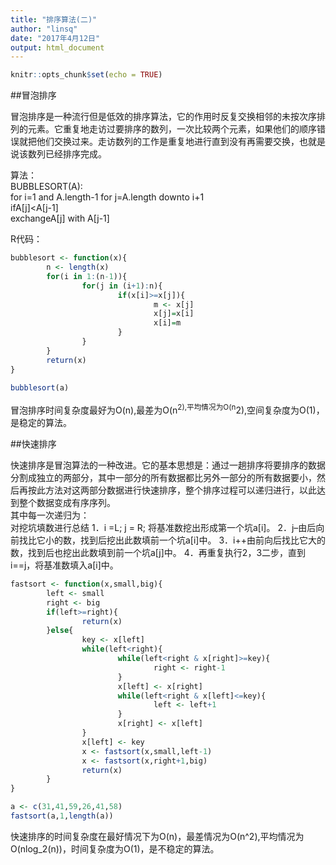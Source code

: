 ---
title: "排序算法(二)"
author: "linsq"
date: "2017年4月12日"
output: html_document
---

```{r setup, include=FALSE}
knitr::opts_chunk$set(echo = TRUE)
```



##冒泡排序

冒泡排序是一种流行但是低效的排序算法，它的作用时反复交换相邻的未按次序排列的元素。它重复地走访过要排序的数列，一次比较两个元素，如果他们的顺序错误就把他们交换过来。走访数列的工作是重复地进行直到没有再需要交换，也就是说该数列已经排序完成。

算法：          
BUBBLESORT(A):          
  for i=1 and A.length-1
        for j=A.length downto i+1               
                ifA[j]<A[j-1]           
                        exchangeA[j] with A[j-1]

R代码：
```{r}
bubblesort <- function(x){
        n <- length(x)
        for(i in 1:(n-1)){
                for(j in (i+1):n){
                        if(x[i]>=x[j]){
                                m <- x[j]
                                x[j]=x[i]
                                x[i]=m
                        }
                }
        }
        return(x)
}

bubblesort(a)

```

冒泡排序时间复杂度最好为O(n),最差为O(n^2),平均情况为O(n^2),空间复杂度为O(1)，是稳定的算法。



##快速排序

快速排序是冒泡算法的一种改进。它的基本思想是：通过一趟排序将要排序的数据分割成独立的两部分，其中一部分的所有数据都比另外一部分的所有数据要小，然后再按此方法对这两部分数据进行快速排序，整个排序过程可以递归进行，以此达到整个数据变成有序序列。                
其中每一次递归为：              
对挖坑填数进行总结
1．i =L; j = R; 将基准数挖出形成第一个坑a[i]。
2．j--由后向前找比它小的数，找到后挖出此数填前一个坑a[i]中。
3．i++由前向后找比它大的数，找到后也挖出此数填到前一个坑a[j]中。
4．再重复执行2，3二步，直到i==j，将基准数填入a[i]中。           


```{r}
fastsort <- function(x,small,big){
        left <- small
        right <- big
        if(left>=right){
                return(x)
        }else{
                key <- x[left]
                while(left<right){
                        while(left<right & x[right]>=key){
                                right <- right-1
                        }
                        x[left] <- x[right]
                        while(left<right & x[left]<=key){
                                left <- left+1
                        }
                        x[right] <- x[left]
                }
                x[left] <- key
                x <- fastsort(x,small,left-1)
                x <- fastsort(x,right+1,big)
                return(x)
        }
}

a <- c(31,41,59,26,41,58)
fastsort(a,1,length(a))

```

快速排序的时间复杂度在最好情况下为O(n)，最差情况为O(n^2),平均情况为O(nlog_2(n))，时间复杂度为O(1)，是不稳定的算法。
